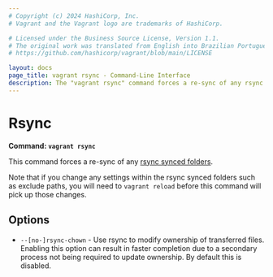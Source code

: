 ```yaml
---
# Copyright (c) 2024 HashiCorp, Inc.
# Vagrant and the Vagrant logo are trademarks of HashiCorp.

# Licensed under the Business Source License, Version 1.1.
# The original work was translated from English into Brazilian Portuguese.
# https://github.com/hashicorp/vagrant/blob/main/LICENSE

layout: docs
page_title: vagrant rsync - Command-Line Interface
description: The "vagrant rsync" command forces a re-sync of any rsync synced folders.
---
```


# Rsync

**Command: `vagrant rsync`**

This command forces a re-sync of any
[rsync synced folders](/vagrant/docs/synced-folders/rsync).

Note that if you change any settings within the rsync synced folders such
as exclude paths, you will need to `vagrant reload` before this command will
pick up those changes.

## Options

- `--[no-]rsync-chown` - Use rsync to modify ownership of transferred files. Enabling
  this option can result in faster completion due to a secondary process not being
  required to update ownership. By default this is disabled.
